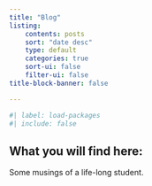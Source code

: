 ```yaml
---
title: "Blog"
listing:
    contents: posts
    sort: "date desc"
    type: default
    categories: true
    sort-ui: false
    filter-ui: false
title-block-banner: false

---
```

  
```r
#| label: load-packages
#| include: false

```

## What you will find here:

Some musings of a life-long student.